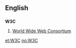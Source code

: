 ==English==
==={{initialism}}===
'''W3C'''

#[[w:World Wide Web Consortium|World Wide Web Consortium]]

[[et:W3C]]
[[no:W3C]]